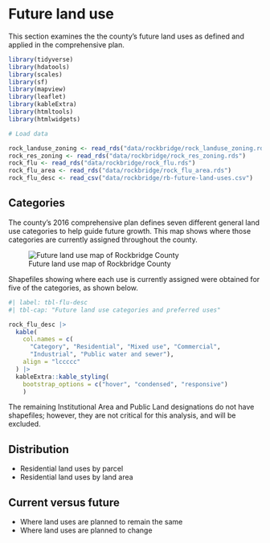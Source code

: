 # Future land use

This section examines the the county's future land uses as defined and applied in the comprehensive plan.

```r

library(tidyverse)
library(hdatools)
library(scales)
library(sf)
library(mapview)
library(leaflet)
library(kableExtra)
library(htmltools)
library(htmlwidgets)

```

```r

# Load data

rock_landuse_zoning <- read_rds("data/rockbridge/rock_landuse_zoning.rds")
rock_res_zoning <- read_rds("data/rockbridge/rock_res_zoning.rds")
rock_flu <- read_rds("data/rockbridge/rock_flu.rds")
rock_flu_area <- read_rds("data/rockbridge/rock_flu_area.rds")
rock_flu_desc <- read_csv("data/rockbridge/rb-future-land-uses.csv")

```

## Categories

The county's 2016 comprehensive plan defines seven different general land use categories to help guide future growth. This map shows where those categories are currently assigned throughout the county.

![Future land use map of Rockbridge County](data/rockbridge/rb-comp-plan-flu-map.png)

Shapefiles showing where each use is currently assigned were obtained for five of the categories, as shown below.

```r
#| label: tbl-flu-desc
#| tbl-cap: "Future land use categories and preferred uses"

rock_flu_desc |> 
  kable(
    col.names = c(
      "Category", "Residential", "Mixed use", "Commercial",
      "Industrial", "Public water and sewer"),
    align = "lccccc"
  ) |> 
  kableExtra::kable_styling(
    bootstrap_options = c("hover", "condensed", "responsive")
    )


```

The remaining Institutional Area and Public Land designations do not have shapefiles; however, they are not critical for this analysis, and will be excluded.

## Distribution

- Residential land uses by parcel
- Residential land uses by land area

## Current versus future

- Where land uses are planned to remain the same
- Where land uses are planned to change


